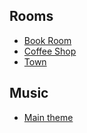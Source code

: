 

==Rooms==
*[[Media:5thAnniversaryPartyBook.swf|Book Room]]
*[[Media:5thAnniversaryPartyCoffee.swf|Coffee Shop]]
*[[Media:RoomsTown-5thAnniversaryParty.swf|Town]]

==Music==
*[[Media:Music218.swf|Main theme]]
{{Parties}}

